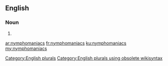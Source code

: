 ==English==

===Noun===
{{head|en}}

# {{plural of|nymphomaniac}}

[[Category:English plurals]][[Category:English plurals using obsolete wikisyntax]]

[[ar:nymphomaniacs]]
[[fr:nymphomaniacs]]
[[ku:nymphomaniacs]]
[[my:nymphomaniacs]]